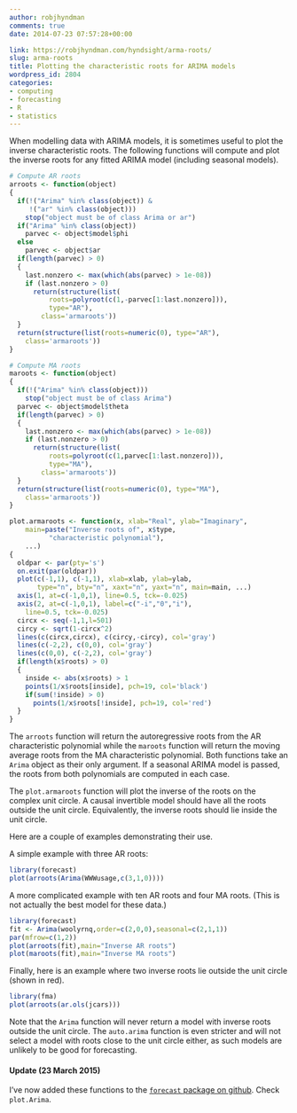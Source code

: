 ```yaml
---
author: robjhyndman
comments: true
date: 2014-07-23 07:57:28+00:00

link: https://robjhyndman.com/hyndsight/arma-roots/
slug: arma-roots
title: Plotting the characteristic roots for ARIMA models
wordpress_id: 2804
categories:
- computing
- forecasting
- R
- statistics
---
```


When modelling data with ARIMA models, it is sometimes useful to plot the inverse characteristic roots. The following functions will compute and plot the inverse roots for any fitted ARIMA model (including seasonal models).<!-- more -->

    
```r
# Compute AR roots
arroots <- function(object)
{
  if(!("Arima" %in% class(object)) & 
     !("ar" %in% class(object)))
    stop("object must be of class Arima or ar")
  if("Arima" %in% class(object))
    parvec <- object$model$phi
  else
    parvec <- object$ar
  if(length(parvec) > 0)
  {
    last.nonzero <- max(which(abs(parvec) > 1e-08))
    if (last.nonzero > 0)
      return(structure(list(
          roots=polyroot(c(1,-parvec[1:last.nonzero])),
          type="AR"), 
        class='armaroots'))
  }
  return(structure(list(roots=numeric(0), type="AR"),
    class='armaroots'))
}

# Compute MA roots
maroots <- function(object)
{
  if(!("Arima" %in% class(object)))
    stop("object must be of class Arima")
  parvec <- object$model$theta
  if(length(parvec) > 0)
  {
    last.nonzero <- max(which(abs(parvec) > 1e-08))
    if (last.nonzero > 0)
      return(structure(list(
          roots=polyroot(c(1,parvec[1:last.nonzero])),
          type="MA"), 
        class='armaroots'))
  }
  return(structure(list(roots=numeric(0), type="MA"),
    class='armaroots'))
}

plot.armaroots <- function(x, xlab="Real", ylab="Imaginary",
    main=paste("Inverse roots of", x$type,
          "characteristic polynomial"),
    ...)
{
  oldpar <- par(pty='s')
  on.exit(par(oldpar))
  plot(c(-1,1), c(-1,1), xlab=xlab, ylab=ylab,
       type="n", bty="n", xaxt="n", yaxt="n", main=main, ...)
  axis(1, at=c(-1,0,1), line=0.5, tck=-0.025)
  axis(2, at=c(-1,0,1), label=c("-i","0","i"), 
    line=0.5, tck=-0.025)
  circx <- seq(-1,1,l=501)
  circy <- sqrt(1-circx^2)
  lines(c(circx,circx), c(circy,-circy), col='gray')
  lines(c(-2,2), c(0,0), col='gray') 
  lines(c(0,0), c(-2,2), col='gray')
  if(length(x$roots) > 0) 
  {
    inside <- abs(x$roots) > 1
    points(1/x$roots[inside], pch=19, col='black')
    if(sum(!inside) > 0)
      points(1/x$roots[!inside], pch=19, col='red')
  }
}
```

The `arroots` function will return the autoregressive roots from the AR characteristic polynomial while the `maroots` function will return the moving average roots from the MA characteristic polynomial. Both functions take an `Arima` object as their only argument. If a seasonal ARIMA model is passed, the roots from both polynomials are computed in each case.

The `plot.armaroots` function will plot the inverse of the roots on the complex unit circle. A causal invertible model should have all the roots outside the unit circle. Equivalently, the inverse roots should lie inside the unit circle.

Here are a couple of examples demonstrating their use.

A simple example with three AR roots:

```r
library(forecast)
plot(arroots(Arima(WWWusage,c(3,1,0))))
```

A more complicated example with ten AR roots and four MA roots. (This is not actually the best model for these data.)

```r
library(forecast)
fit <- Arima(woolyrnq,order=c(2,0,0),seasonal=c(2,1,1))
par(mfrow=c(1,2))
plot(arroots(fit),main="Inverse AR roots")
plot(maroots(fit),main="Inverse MA roots")
```

Finally, here is an example where two inverse roots lie outside the unit circle (shown in red).

```r
library(fma)
plot(arroots(ar.ols(jcars)))
```

Note that the `Arima` function will never return a model with inverse roots outside the unit circle. The `auto.arima` function is even stricter and will not select a model with roots close to the unit circle either, as such models are unlikely to be good for forecasting.

#### Update (23 March 2015)

I've now added these functions to the [`forecast` package on github](https://github.com/robjhyndman/forecast). Check `plot.Arima`.
